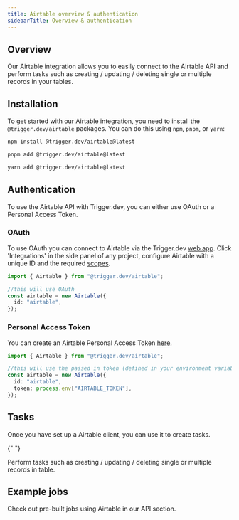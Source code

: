 ```yaml
---
title: Airtable overview & authentication
sidebarTitle: Overview & authentication
---
```


## Overview

Our Airtable integration allows you to easily connect to the Airtable API and perform tasks such as creating / updating / deleting single or multiple records in your tables.

## Installation

To get started with our Airtable integration, you need to install the `@trigger.dev/airtable` packages. You can do this using `npm`, `pnpm`, or `yarn`:

<CodeGroup>

```bash npm
npm install @trigger.dev/airtable@latest
```

```bash pnpm
pnpm add @trigger.dev/airtable@latest
```

```bash yarn
yarn add @trigger.dev/airtable@latest
```

</CodeGroup>

## Authentication

To use the Airtable API with Trigger.dev, you can either use OAuth or a Personal Access Token.

### OAuth

To use OAuth you can connect to Airtable via the Trigger.dev [web app](https://cloud.trigger.dev). Click 'Integrations' in the side panel of any project, configure Airtable with a unique ID and the required [scopes](https://airtable.com/developers/web/api/scopes).

```ts
import { Airtable } from "@trigger.dev/airtable";

//this will use OAuth
const airtable = new Airtable({
  id: "airtable",
});
```

### Personal Access Token

You can create an Airtable Personal Access Token [here](https://airtable.com/create/tokens).

```ts
import { Airtable } from "@trigger.dev/airtable";

//this will use the passed in token (defined in your environment variables)
const airtable = new Airtable({
  id: "airtable",
  token: process.env["AIRTABLE_TOKEN"],
});
```

## Tasks

Once you have set up a Airtable client, you can use it to create tasks.

{" "}

<Card title="Tasks" icon="sparkles" href="/integrations/apis/airtable-tasks">
  Perform tasks such as creating / updating / deleting single or multiple records in table.
</Card>

## Example jobs

<Card title="Code examples" icon="code" href="https://trigger.dev/apis/airtable">
  Check out pre-built jobs using Airtable in our API section.
</Card>
